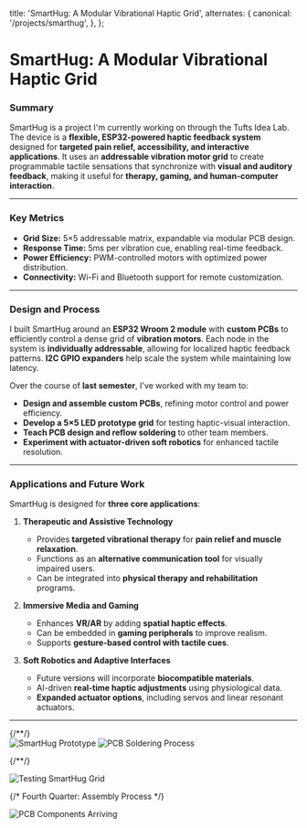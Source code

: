 
  title: 'SmartHug: A Modular Vibrational Haptic Grid',
  alternates: {
    canonical: '/projects/smarthug',
  },
};

# SmartHug: A Modular Vibrational Haptic Grid

<AnimatedName />

### Summary

SmartHug is a project I'm currently working on through the Tufts Idea Lab. The device is a **flexible, ESP32-powered haptic feedback system** designed for **targeted pain relief, accessibility, and interactive applications**. It uses an **addressable vibration motor grid** to create programmable tactile sensations that synchronize with **visual and auditory feedback**, making it useful for **therapy, gaming, and human-computer interaction**.

---

### Key Metrics

- **Grid Size:** 5×5 addressable matrix, expandable via modular PCB design.
- **Response Time:** 5ms per vibration cue, enabling real-time feedback.
- **Power Efficiency:** PWM-controlled motors with optimized power distribution.
- **Connectivity:** Wi-Fi and Bluetooth support for remote customization.

---

### Design and Process

I built SmartHug around an **ESP32 Wroom 2 module** with **custom PCBs** to efficiently control a dense grid of **vibration motors**. Each node in the system is **individually addressable**, allowing for localized haptic feedback patterns. **I2C GPIO expanders** help scale the system while maintaining low latency.

Over the course of **last semester**, I've worked with my team to:
- **Design and assemble custom PCBs**, refining motor control and power efficiency.
- **Develop a 5×5 LED prototype grid** for testing haptic-visual interaction.
- **Teach PCB design and reflow soldering** to other team members.
- **Experiment with actuator-driven soft robotics** for enhanced tactile resolution.

---

### Applications and Future Work

SmartHug is designed for **three core applications**:

1. **Therapeutic and Assistive Technology**
   - Provides **targeted vibrational therapy** for **pain relief and muscle relaxation**.
   - Functions as an **alternative communication tool** for visually impaired users.
   - Can be integrated into **physical therapy and rehabilitation** programs.

2. **Immersive Media and Gaming**
   - Enhances **VR/AR** by adding **spatial haptic effects**.
   - Can be embedded in **gaming peripherals** to improve realism.
   - Supports **gesture-based control with tactile cues**.

3. **Soft Robotics and Adaptive Interfaces**
   - Future versions will incorporate **biocompatible materials**.
   - AI-driven **real-time haptic adjustments** using physiological data.
   - **Expanded actuator options**, including servos and linear resonant actuators.

---


<div style={{display: 'grid', gridTemplateAreas: `
    "quarter1 quarter2"
    "quarter4 quarter3"
  `, gridTemplateColumns: '1fr 1fr', gridTemplateRows: 'auto auto', gap: '10px', maxWidth: '100%', margin: 'auto',}}>
  {/**/}
  <div style={{ gridArea:'quarter1'}}>
    <img 
        src="/images/smarthug1.jpeg" 
        alt="SmartHug Prototype" 
        style={{maxWidth:'100%', height:'auto', marginBottom:'10px'}}
    />
    <img 
        src="/images/smarthugcircuit.jpeg" 
        alt="PCB Soldering Process" 
        style={{maxWidth:'100%', height:'auto'}}
    />
  </div>

  {/**/}
  <div style={{gridArea: 'quarter2', display: 'flex', alignItems: 'center', justifyContent: 'center', overflow: 'hidden'}}>
    <img 
        src="/images/smarthugparts.jpeg" 
        alt="Testing SmartHug Grid" 
        style={{width: '100%', height: '100%', objectFit: 'cover'}}
    />
  </div>

  {/* Fourth Quarter: Assembly Process */}
  <div style={{gridArea:'quarter4'}}>
    <img 
        src="/images/smarthug3d.jpeg" 
        alt="PCB Components Arriving" 
        style={{maxWidth:'203%', height:'auto'}}
    />
  </div>
</div>
